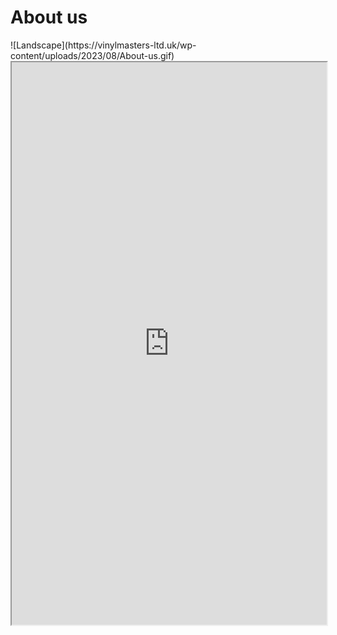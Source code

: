 # About us


 
<Bleed full>
![Landscape](https://vinylmasters-ltd.uk/wp-content/uploads/2023/08/About-us.gif)
</Bleed>
 
<Bleed full>
  <iframe
    src="https://www.naugahyde.com/catalog/index.cfm?secID=20"
    width="100%"
    height="900px"
    title="SWR-States"
  />
</Bleed>

The company was originally set up in 1978 as — Vinylmaster (Manchester) — and initially specialised in doing repairs to damaged vinyl covers and carrying out re-upholstery work.

The repair work involved re-welding and colour matching of cuts and small tears in vinyl covers to produce an invisible repair. The invisible repairs work was of particular interest to dentists, since stiletto heels and belt buckles are frequently the cause of puncture holes in dental chair seat cushions.

Vinylmaster could do an invisible repair to the damage before it got much worse, unfortunately, the rising costs of doing the invisible repairs eventually forced the company to abandon this work and instead to concentrate efforts on offering a re-upholstery service to the dental profession.

The decision proved very successful and work flowed in as our reputation for top quality workmanship and fair pricing spread among dentists and equipment suppliers. Working and talking to dentists and suppliers over the years also gave us invaluable insights into some of their requirements and — one we did identify where we could help — was to provide a quality basic Dental Stool.

Tom Marsden, one of the company founders, had spent twenty years in Electronic and Instrumentation manufacturing, and was confident the task was simple compared to earlier instrumentation projects. The result was our DS1 Dental Stool.

Ron Peters, the Northwest Manager of Castellini, took a prototype DS1 for evaluation in March 1983 and shortly afterwards gave us our first order — for 100 stools. The stool has proved extremely popular, and thousands of stools from our DS range are now in use in dental practices and hospitals throughout the UK.

Over the years the design has been upgraded, and we are now supplying our DS5 model. In 2003 the company name was changed to Vinylmasters Ltd. This was due to encouragement by favourable government legislation. In our close dealings with practising dentists, we realised (as every dentist’s does) that dentistry has an occupational hazard – namely Bad Back pains.  Due to postural problems that arise after many years leaning forward to carry out work. This led to our producing our MDP stool — as follows.

We were doing re-upholstery work for a young associate dentist in Manchester who was complaining of back pain. After discussing his issue, he agreed to work with us in helping to design a new dental stool. Also at the same time, a friend who had severe back issues due to lifting heavy weights, also agreed to help test out our ideas. The finished result was our MDP stool, a product that we are particularly proud of, and we believe has a back support that is superior to any other dental stool available — regardless of cost.

1995 was the year we introduced our DSW range. This came about after we were approached by Takara Belmont (UK) Ltd. At the time, Belmont were importing dental stools from Japan, but the high cost made them unsaleable. Belmont was looking for a dental stool with a similar specification at a competitive price. Vinylmaster came up with a solution, and the result was the Belmont IC range of dental stools that are now in use in thousands of dental surgeries and hospitals.

The quality of Vinylmaster dental stools speaks for itself. We frequently have stools brought to us for re-upholstering that were sent out over twenty years ago. We received a stool that we identified had been despatched 24 years ago; the vinyl covers were of course the worse for wear, but the foam was still in good condition. Testimony to our careful selection of the variety of foams that we choose to make up our products and our craftsmanship.

Vinylmaster never use cold cure foams that other manufacturers use to cut costs Vinylmaster has now been providing a service to the dental industry for over 30 years, and we still listen to what our customers require. Listening to our customers is the reason for our success.

Tom Marsden resigned from the company on 1 December 2021 after he’s hard work and dedication since 1978 and will be dearly missed. Stewart Hall who is now one of two company directors has over 18 years of experience in manufacturing dental stools &amp; reupholstering dental chairs. Leejay Hall, Stewart's son, now 26 years of age, is a company director running the business with his father.
